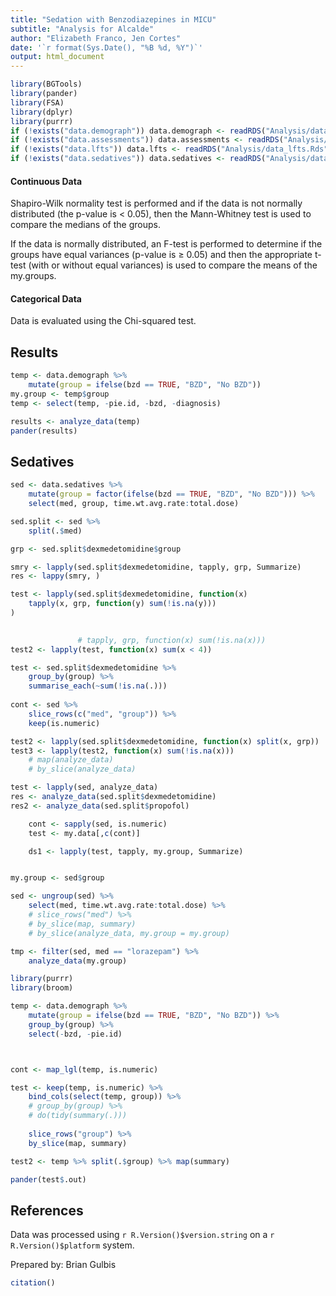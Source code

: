 ```yaml
---
title: "Sedation with Benzodiazepines in MICU"
subtitle: "Analysis for Alcalde"
author: "Elizabeth Franco, Jen Cortes"
date: '`r format(Sys.Date(), "%B %d, %Y")`'
output: html_document
---
```


```r
library(BGTools)
library(pander)
library(FSA)
library(dplyr)
library(purrr)
if (!exists("data.demograph")) data.demograph <- readRDS("Analysis/data_demograph.Rds")
if (!exists("data.assessments")) data.assessments <- readRDS("Analysis/data_assessments.Rds")
if (!exists("data.lfts")) data.lfts <- readRDS("Analysis/data_lfts.Rds")
if (!exists("data.sedatives")) data.sedatives <- readRDS("Analysis/data_sedatives.Rds")
```

#### Continuous Data

Shapiro-Wilk normality test is performed and if the data is not normally distributed (the p-value is < 0.05), then the Mann-Whitney test is used to compare the medians of the groups.

If the data is normally distributed, an F-test is performed to determine if the groups have equal variances (p-value is $\ge$ 0.05) and then the appropriate t-test (with or without equal variances) is used to compare the means of the my.groups.

#### Categorical Data

Data is evaluated using the Chi-squared test. 

## Results

```r
temp <- data.demograph %>%
    mutate(group = ifelse(bzd == TRUE, "BZD", "No BZD"))
my.group <- temp$group
temp <- select(temp, -pie.id, -bzd, -diagnosis)

results <- analyze_data(temp)
pander(results)
```

## Sedatives

```r
sed <- data.sedatives %>% 
    mutate(group = factor(ifelse(bzd == TRUE, "BZD", "No BZD"))) %>%
    select(med, group, time.wt.avg.rate:total.dose) 

sed.split <- sed %>%
    split(.$med)

grp <- sed.split$dexmedetomidine$group

smry <- lapply(sed.split$dexmedetomidine, tapply, grp, Summarize)
res <- lappy(smry, )

test <- lapply(sed.split$dexmedetomidine, function(x)
    tapply(x, grp, function(y) sum(!is.na(y)))
)

               
               # tapply, grp, function(x) sum(!is.na(x)))
test2 <- lapply(test, function(x) sum(x < 4))

test <- sed.split$dexmedetomidine %>%
    group_by(group) %>%
    summarise_each(~sum(!is.na(.))) 
    
cont <- sed %>% 
    slice_rows(c("med", "group")) %>%
    keep(is.numeric)

test2 <- lapply(sed.split$dexmedetomidine, function(x) split(x, grp))
test3 <- lapply(test2, function(x) sum(!is.na(x)))
    # map(analyze_data)
    # by_slice(analyze_data)

test <- lapply(sed, analyze_data)
res <- analyze_data(sed.split$dexmedetomidine)
res2 <- analyze_data(sed.split$propofol)

    cont <- sapply(sed, is.numeric)
    test <- my.data[,c(cont)]

    ds1 <- lapply(test, tapply, my.group, Summarize)


my.group <- sed$group

sed <- ungroup(sed) %>%
    select(med, time.wt.avg.rate:total.dose) %>%
    # slice_rows("med") %>%
    # by_slice(map, summary)
    # by_slice(analyze_data, my.group = my.group)

tmp <- filter(sed, med == "lorazepam") %>%
    analyze_data(my.group)

```



```r
library(purrr)
library(broom)

temp <- data.demograph %>%
    mutate(group = ifelse(bzd == TRUE, "BZD", "No BZD")) %>%
    group_by(group) %>%
    select(-bzd, -pie.id)



cont <- map_lgl(temp, is.numeric)

test <- keep(temp, is.numeric) %>% 
    bind_cols(select(temp, group)) %>% 
    # group_by(group) %>%
    # do(tidy(summary(.)))
    
    slice_rows("group") %>% 
    by_slice(map, summary)

test2 <- temp %>% split(.$group) %>% map(summary)

pander(test$.out)
```

## References

Data was processed using `r R.Version()$version.string` on a `r R.Version()$platform` system.

Prepared by: Brian Gulbis

```r
citation()
```
